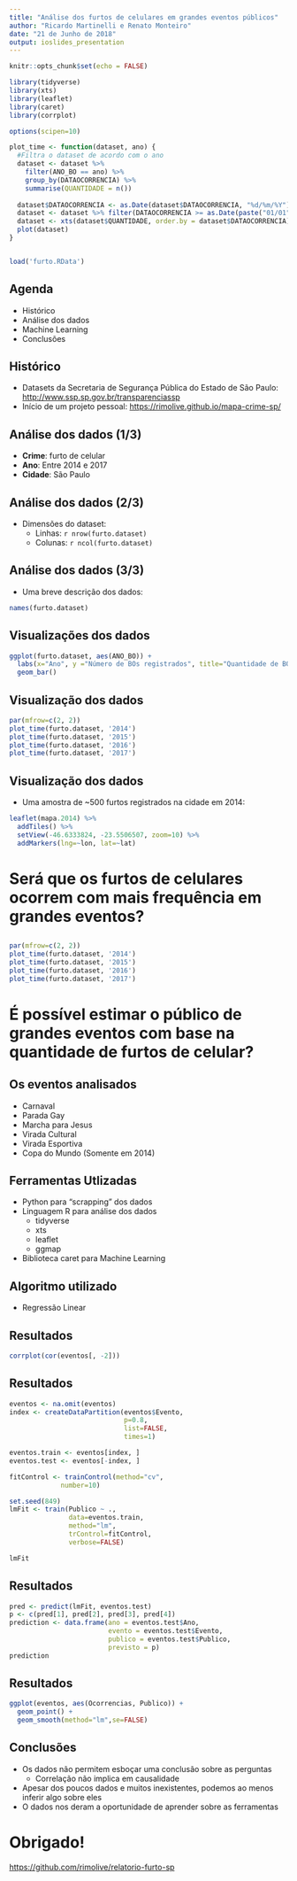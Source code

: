 ```yaml
---
title: "Análise dos furtos de celulares em grandes eventos públicos"
author: "Ricardo Martinelli e Renato Monteiro"
date: "21 de Junho de 2018"
output: ioslides_presentation
---
```


```r
knitr::opts_chunk$set(echo = FALSE)

library(tidyverse)
library(xts)
library(leaflet)
library(caret)
library(corrplot)

options(scipen=10)

plot_time <- function(dataset, ano) {
  #Filtra o dataset de acordo com o ano
  dataset <- dataset %>%
    filter(ANO_BO == ano) %>%
    group_by(DATAOCORRENCIA) %>%
    summarise(QUANTIDADE = n())
  
  dataset$DATAOCORRENCIA <- as.Date(dataset$DATAOCORRENCIA, "%d/%m/%Y")
  dataset <- dataset %>% filter(DATAOCORRENCIA >= as.Date(paste("01/01", ano, sep="/"), "%d/%m/%Y"))
  dataset <- xts(dataset$QUANTIDADE, order.by = dataset$DATAOCORRENCIA)
  plot(dataset)
}


load('furto.RData')
```

## Agenda

- Histórico
- Análise dos dados
- Machine Learning
- Conclusões

## Histórico

- Datasets da Secretaria de Segurança Pública do Estado de São Paulo: <http://www.ssp.sp.gov.br/transparenciassp>
- Início de um projeto pessoal: <https://rimolive.github.io/mapa-crime-sp/>

## Análise dos dados (1/3)

- __Crime__: furto de celular
- __Ano__: Entre 2014 e 2017
- __Cidade__: São Paulo

## Análise dos dados (2/3)

- Dimensões do dataset:
  - Linhas: `r nrow(furto.dataset)`
  - Colunas: `r ncol(furto.dataset)`

## Análise dos dados (3/3)

- Uma breve descrição dos dados:

```r
names(furto.dataset)
```

## Visualizações dos dados

```r
ggplot(furto.dataset, aes(ANO_BO)) +
  labs(x="Ano", y ="Número de BOs registrados", title="Quantidade de BOs registrados por ano em São Paulo") + 
  geom_bar()
```

## Visualização dos dados

```r
par(mfrow=c(2, 2))
plot_time(furto.dataset, '2014')
plot_time(furto.dataset, '2015')
plot_time(furto.dataset, '2016')
plot_time(furto.dataset, '2017')
```

## Visualização dos dados

- Uma amostra de ~500 furtos registrados na cidade em 2014:
```r
leaflet(mapa.2014) %>%
  addTiles() %>%
  setView(-46.6333824, -23.5506507, zoom=10) %>%
  addMarkers(lng=~lon, lat=~lat)
```

# Será que os furtos de celulares ocorrem com mais frequência em grandes eventos?

## 

```r
par(mfrow=c(2, 2))
plot_time(furto.dataset, '2014')
plot_time(furto.dataset, '2015')
plot_time(furto.dataset, '2016')
plot_time(furto.dataset, '2017')
```

# É possível estimar o público de grandes eventos com base na quantidade de furtos de celular?

## Os eventos analisados

- Carnaval
- Parada Gay
- Marcha para Jesus
- Virada Cultural
- Virada Esportiva
- Copa do Mundo (Somente em 2014)

## Ferramentas Utlizadas

- Python para "scrapping" dos dados
- Linguagem R para análise dos dados
  - tidyverse
  - xts
  - leaflet
  - ggmap
- Biblioteca caret para Machine Learning

## Algoritmo utilizado

- Regressão Linear

## Resultados

```r
corrplot(cor(eventos[, -2]))
```

## Resultados

```r
eventos <- na.omit(eventos)
index <- createDataPartition(eventos$Evento,
                             p=0.8,
                             list=FALSE,
                             times=1)

eventos.train <- eventos[index, ]
eventos.test <- eventos[-index, ]

fitControl <- trainControl(method="cv",
             number=10)

set.seed(849)
lmFit <- train(Publico ~ .,
               data=eventos.train,
               method="lm",
               trControl=fitControl,
               verbose=FALSE)

lmFit
```

## Resultados

```r
pred <- predict(lmFit, eventos.test)
p <- c(pred[1], pred[2], pred[3], pred[4])
prediction <- data.frame(ano = eventos.test$Ano,
                         evento = eventos.test$Evento,
                         publico = eventos.test$Publico,
                         previsto = p)
prediction
```

## Resultados

```r
ggplot(eventos, aes(Ocorrencias, Publico)) +
  geom_point() + 
  geom_smooth(method="lm",se=FALSE)
```

## Conclusões

- Os dados não permitem esboçar uma conclusão sobre as perguntas
  - Correlação não implica em causalidade
- Apesar dos poucos dados e muitos inexistentes, podemos ao menos inferir algo sobre eles
- O dados nos deram a oportunidade de aprender sobre as ferramentas

# Obrigado!

<https://github.com/rimolive/relatorio-furto-sp>
